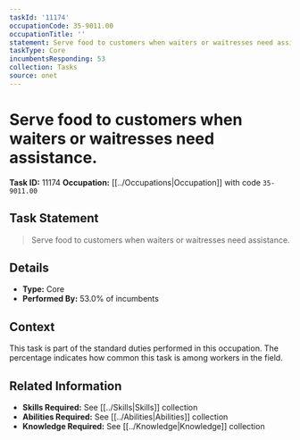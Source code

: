 ```yaml
---
taskId: '11174'
occupationCode: 35-9011.00
occupationTitle: ''
statement: Serve food to customers when waiters or waitresses need assistance.
taskType: Core
incumbentsResponding: 53
collection: Tasks
source: onet
---
```

# Serve food to customers when waiters or waitresses need assistance.

**Task ID:** 11174
**Occupation:** [[../Occupations|Occupation]] with code `35-9011.00`

## Task Statement

> Serve food to customers when waiters or waitresses need assistance.

## Details

- **Type:** Core
- **Performed By:** 53.0% of incumbents

## Context

This task is part of the standard duties performed in this occupation. The percentage indicates how common this task is among workers in the field.

## Related Information

- **Skills Required:** See [[../Skills|Skills]] collection
- **Abilities Required:** See [[../Abilities|Abilities]] collection
- **Knowledge Required:** See [[../Knowledge|Knowledge]] collection
